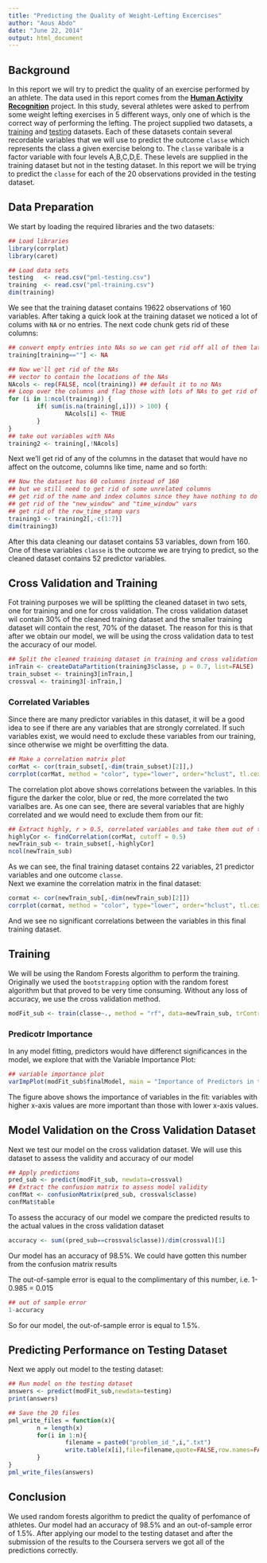 ```yaml
---
title: "Predicting the Quality of Weight-Lefting Excercises"
author: "Aous Abdo"
date: "June 22, 2014"
output: html_document
---
```


## Background 
In this report we will try to predict the quality of an exercise performed by an athlete. The data used in this report comes from the [__Human Activity Recognition__](http://groupware.les.inf.puc-rio.br/har) project. In this study, several athletes were asked to perfrom some weight lefting exercises in 5 different ways, only one of which is the correct way of performing the lefting. The project supplied two datasets, a [training](https://d396qusza40orc.cloudfront.net/predmachlearn/pml-training.csv) and [testing](https://d396qusza40orc.cloudfront.net/predmachlearn/pml-testing.csv) datasets. Each of these datasets contain several recordable variables that we will use to predict the outcome `classe` which represents the class a given exercise belong to. The `classe` varibale is a factor variable with four levels A,B,C,D,E. These levels are supplied in the training dataset but not in the testing dataset. In this report we will be trying to predict the `classe` for each of the 20 observations provided in the testing dataset. 

## Data Preparation
We start by loading the required libraries and the two datasets:

```r
## Load libraries
library(corrplot)
library(caret)
```

```r
## Load data sets
testing   <- read.csv("pml-testing.csv")
training  <- read.csv("pml-training.csv")
dim(training)
```
We see that the training dataset contains 19622 observations of 160 variables. After taking a quick look at the training dataset we noticed a lot of colums with `NA` or no entries. The next code chunk gets rid of these columns:
```r
## convert empty entries into NAs so we can get rid off all of them later
training[training==""] <- NA

## Now we'll get rid of the NAs
## vector to contain the locations of the NAs
NAcols <- rep(FALSE, ncol(training)) ## default it to no NAs
## Loop over the columns and flag those with lots of NAs to get rid of them in the next step
for (i in 1:ncol(training)) {
        if( sum(is.na(training[,i])) > 100) {
                NAcols[i] <- TRUE
        }
}
## take out variables with NAs
training2 <- training[,!NAcols]
```

Next we'll get rid of any of the columns in the dataset that would have no affect on the outcome, columns like time, name and so forth:

```r
## Now the dataset has 60 columns instead of 160
## but we still need to get rid of some unrelated columns
## get rid of the name and index columns since they have nothing to do with the predictions
## get rid of the "new_window" and "time_window" vars
## get rid of the row_time_stamp vars 
training3 <- training2[,-c(1:7)]
dim(training3)
```

After this data cleaning our dataset contains 53 variables, down from 160. One of these variables `classe` is the outcome we are trying to predict, so the cleaned dataset contains 52 predictor variables.

## Cross Validation and Training
Fot training purposes we will be splitting the cleaned dataset in two sets, one for training and one for cross validation. 
The cross validation dataset wil contain 30% of the cleaned training dataset and the smaller training dataset will contain the rest, 70% of the dataset. The reason for this is that after we obtain our model, we will be using the cross validation data to test the accuracy of our model. 

```r
## Split the cleaned training dataset in training and cross validation datasets
inTrain <- createDataPartition(training3$classe, p = 0.7, list=FALSE)
train_subset <- training3[inTrain,]
crossval <- training3[-inTrain,]
```

### Correlated Variables 
Since there are many predictor variables in this dataset, it will be a good idea to see if there are any variables that are strongly correlated. If such variables exist, we would need to exclude these variables from our training, since otherwise we might be overfitting the data. 

```r
## Make a correlation matrix plot
corMat <- cor(train_subset[,-dim(train_subset)[2]],)
corrplot(corMat, method = "color", type="lower", order="hclust", tl.cex = 0.75, tl.col="black", tl.srt = 45)
```
The correlation plot above shows correlations between the variables. In this figure the darker the color, blue or red, the more correlated the two varialbes are. As one can see, there are several variables that are highly correlated and we would need to exclude them from our fit:

```r
## Extract highly, r > 0.5, correlated variables and take them out of the training dataset
highlyCor <- findCorrelation(corMat, cutoff = 0.5)
newTrain_sub <- train_subset[,-highlyCor]
ncol(newTrain_sub)
```

As we can see, the final training dataset contains 22 variables, 21 predictor variables and one outcome `classe`.  
Next we examine the correlation matrix in the final dataset:

```r
cormat <- cor(newTrain_sub[,-dim(newTrain_sub)[2]])
corrplot(cormat, method = "color", type="lower", order="hclust", tl.cex = 0.75, tl.col="black", tl.srt = 45)
```

And we see no significant correlations between the variables in this final training dataset.

## Training 
We will be using the Random Forests algorithm to perform the training. Originally we used the `bootstrapping` option with the random forest algorithm but that proved to be very time consuming. Without any loss of accuracy, we use the cross validation method.

```r
modFit_sub <- train(classe~., method = "rf", data=newTrain_sub, trControl = trainControl(method = "cv"), importance=TRUE)
```

### Predicotr Importance
In any model fitting, predictors would have differenct significances in the model, we explore that with the Variable Importance Plot:

```r
## variable importance plot
varImpPlot(modFit_sub$finalModel, main = "Importance of Predictors in the Fit", pch=19, col="blue",cex=0.75, sort=TRUE, type=1)
```

The figure above shows the importance of variables in the fit: variables with higher x-axis values are more important than those with lower x-axis values. 

## Model Validation on the Cross Validation Dataset
Next we test our model on the cross validation dataset. We will use this dataset to assess the validity and accuracy of our model

```r
## Apply predictions
pred_sub <- predict(modFit_sub, newdata=crossval)
## Extract the confusion matrix to assess model validity
confMat <- confusionMatrix(pred_sub, crossval$classe)
confMat$table
```

To assess the accuracy of our model we compare the predicted results to the actual values in the cross validation dataset
```r
accuracy <- sum((pred_sub==crossval$classe))/dim(crossval)[1]
```
Our model has an accuracy of 98.5%. We could have gotten this number from the confusion matrix results

The out-of-sample error is equal to the complimentary of this number, i.e. 1-0.985 = 0.015

```r
## out of sample error
1-accuracy
```

So for our model, the out-of-sample error is equal to 1.5%. 

## Predicting Performance on Testing Dataset
Next we apply out model to the testing dataset:

```r
## Run model on the testing dataset
answers <- predict(modFit_sub,newdata=testing)
print(answers)
```

```r
## Save the 20 files 
pml_write_files = function(x){
        n = length(x)
        for(i in 1:n){
                filename = paste0("problem_id_",i,".txt")
                write.table(x[i],file=filename,quote=FALSE,row.names=FALSE,col.names=FALSE)
        }
}
pml_write_files(answers)
```

## Conclusion
We used random forests algorithm to predict the quality of perfomance of athletes. Our model had an accuracy of 98.5% and an out-of-sample error of 1.5%. After applying our model to the testing dataset and after the submission of the results to the Coursera servers we got all of the predictions correctly.